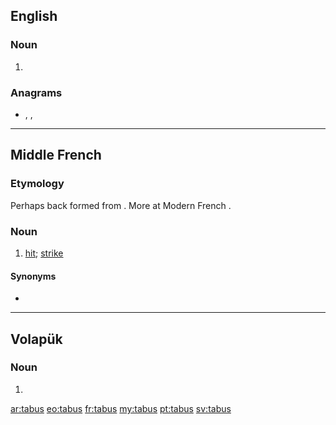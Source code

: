 {{also|Tabus|tabús}}
==English==

===Noun===
{{head|en|noun plural form}}

# {{plural of|tabu|lang=en}}

===Anagrams===
* {{l|en|abuts}}, {{l|en|busta}}, {{l|en|tubas}}

----

==Middle French==

===Etymology===
Perhaps back formed from {{m|frm|tabuster}}. More at Modern French {{m|fr|tabac}}.

===Noun===
{{frm-noun|m|tabus}}

# [[hit]]; [[strike]]

====Synonyms====
* {{l|frm|coup}}

----

==Volapük==

===Noun===
{{head|vo|noun form}}

# {{inflection of|tab||predicative|p|lang=vo}}

[[ar:tabus]]
[[eo:tabus]]
[[fr:tabus]]
[[my:tabus]]
[[pt:tabus]]
[[sv:tabus]]